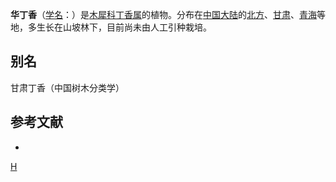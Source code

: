 {{Speciesbox 
| genus = Syringa
| species = protolaciniata
| authority = P. S. Green & [[张美珍|M. C. Chang]]
}}

'''华丁香'''（[[学名|学名]]：{{lang|la|''Syringa protolaciniata''}}）是[[木犀科|木犀科]][[丁香属|丁香属]]的植物。分布在[[中国大陆|中国大陆]]的[[北方|北方]]、[[甘肃|甘肃]]、[[青海|青海]]等地，多生长在山坡林下，目前尚未由人工引种栽培。

== 别名 ==
甘肃丁香（中国树木分类学）

== 参考文献 ==
<div class="references-small">
* {{cite web| url =http://www.bioinfo.cn/db05/KmzwSpecies.php?action=view&id=30394| title =华丁香| work =《中国高等植物数据库全库》| publisher =中国科学院微生物研究所| author =昆明植物研究所| accessdate =2009-02-26| deadurl =yes| archiveurl =https://web.archive.org/web/20160305060600/http://www.bioinfo.cn/db05/KmzwSpecies.php?action=view&id=30394| archivedate =2016-03-05}}
</div>
{{Taxonbar|from=Q2376469}}

[[Category:丁香属|H]]


{{植物小作品}}